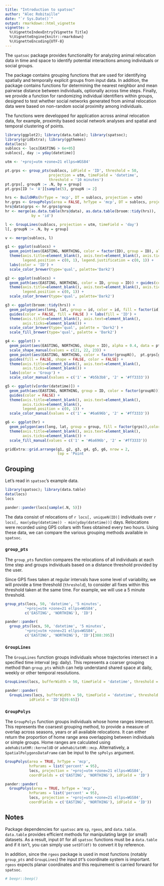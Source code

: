 ```yaml
---
title: "Introduction to spatsoc"
author: "Alec Robitaille"
date: "`r Sys.Date()`"
output: rmarkdown::html_vignette
vignette: >
  %\VignetteIndexEntry{Vignette Title}
  %\VignetteEngine{knitr::rmarkdown}
  %\VignetteEncoding{UTF-8}
---
```


The `spatsoc` package provides functionality for analyzing animal relocation data in time and space to identify potential interactions among individuals or social groups.

The package contains grouping functions that are used for identifying spatially and temporally explicit groups from input data. In addition, the package contains functions for determining the nearest neighbor and mean pairwise distance between individuals, optionally across time steps. Finally, we provide a function for randomizing individual identifiers within groups, designed to test whether social networks generated from animal relocation data were based on non-random social proximity among individuals.

The functions were developped for application across animal relocation data, for example, proximity based social network analyses and spatial and temporal clustering of points.

```r
library(ggplot2); library(data.table); library(spatsoc);
library(gridExtra); library(ggthemes)
data(locs)
sublocs <- locs[EASTING > 6e+05]
sublocs[, day := yday(datetime)]

utm <- '+proj=utm +zone=21 ellps=WGS84'

pt.grps <- group_pts(sublocs, idField = 'ID', threshold = 50,
                    projection = utm, timeField = 'datetime',
                    threshold = '10 minutes')
pt.grps[, groupN := .N, by = group]
pt.grps[ID != 'A'][sample(5), groupN := 2]

hrs <- BuildHRs(hrType = 'mcp', DT = sublocs, projection = utm)
hr.grps <- GroupPolys(area = FALSE, hrType = 'mcp', DT = sublocs, projection = utm)
hrs@data$grps <- hr.grps$group
hr <- merge(as.data.table(hrs@data), as.data.table(broom::tidy(hrs)),
            by = 'id')

l <- GroupLines(sublocs, projection = utm, timeField = 'day')
l[, groupN := .N, by = group]

v <- merge(sublocs, l)

g1 <- ggplot(sublocs) +
  geom_point(aes(EASTING, NORTHING, color = factor(ID), group = ID), alpha = 0.8) +
  theme(axis.title=element_blank(), axis.text=element_blank(), axis.ticks=element_blank(),
        legend.position = c(0, 1), legend.justification = c(0, 1)) +
  labs(color = 'ID') +
  scale_color_brewer(type='qual', palette='Dark2')

g2 <- ggplot(sublocs) +
  geom_path(aes(EASTING, NORTHING, color = ID, group = ID)) + guides(color = FALSE) +
  theme(axis.title=element_blank(), axis.text=element_blank(), axis.ticks=element_blank(),
        legend.position = c(0, 1)) +
  scale_color_brewer(type='qual', palette='Dark2')

g3 <- ggplot(broom::tidy(hrs)) +
  geom_polygon(aes(long, lat, group = id, color = id, fill = factor(id)), alpha = 0.4) +
  guides(color = FALSE, fill = FALSE ) + labs(fill = 'ID') +
  theme(axis.title=element_blank(), axis.text=element_blank(),
        axis.ticks=element_blank()) +
  scale_color_brewer(type='qual', palette = 'Dark2') +
  scale_fill_brewer(type='qual', palette = 'Dark2')

g4 <- ggplot() +
  geom_point(aes(EASTING, NORTHING, shape = ID), alpha = 0.4, data = pt.grps) +
  scale_shape_manual(values = c(21, 22, 23)) +
  geom_point(aes(EASTING, NORTHING, color = factor(groupN)),  pt.grps[groupN > 1]) +
  guides(fill = FALSE, shape = FALSE, color = FALSE) +
  theme(axis.title=element_blank(), axis.text=element_blank(),
        axis.ticks=element_blank()) +
  labs(color = 'Group') +
  scale_color_manual(values = c('1' = '#b5b3b8', '2' = '#ff3333'))

g5 <- ggplot(v[order(datetime)]) +
  geom_path(aes(EASTING, NORTHING, group = ID, color = factor(groupN))) +
  guides(color = FALSE) +
  theme(axis.title=element_blank(), axis.text=element_blank(),
        axis.ticks=element_blank(),
        legend.position = c(0, 1)) +
  scale_color_manual(values = c('1' = '#6a696b', '2' = '#ff3333'))

g6 <- ggplot(hr) +
  geom_polygon(aes(long, lat, group = group, fill = factor(grps)),color = 'grey') + labs(fill = 'Group', color = 'ID')  + guides(fill = FALSE, color = FALSE) +
  theme(axis.title=element_blank(), axis.text=element_blank(),
        axis.ticks=element_blank()) +
  scale_fill_manual(values = c('1' = '#6a696b', '2' = '#ff3333'))

gridExtra::grid.arrange(g1, g2, g3, g4, g5, g6, nrow = 2,
                        top = 'Point                                                       Line                                                       Polygon')

```


<!-- ## Functions -->
<!-- * Grouping  -->
<!--     * `group_pts`   -->
<!--     * `GroupLines`   -->
<!--     * `GroupHRs` / `GroupPolys`  -->
<!--     * `GroupClusters`  -->
<!--     * `CalcCentroids` -->
<!--     * `GroupTime` -->

<!-- * Mean pairwise distance -->
<!--     * `PairwiseDist` -->

<!-- * Nearest neighbor -->
<!--     * `Nearest` -->

<!-- * Randomization of IDs within groups -->
<!--     * `Randomizations` -->

<!-- * Helper functions -->
<!--     * `BuildPts` -->
<!--     * `BuildLines` -->
<!--     * `BuildHRs` -->
<!--     * `BuildClusters` -->

## Grouping
Let's read in `spatsoc`'s example data.

```r
library(spatsoc); library(data.table)
data(locs)
locs
```
```r
pander::pander(locs[sample(.N, 5)])
```

<!-- note this input/example data is just for now.. -->
The data consist of relocations of `r locs[, uniqueN(ID)]` individuals over `r locs[, max(yday(datetime)) - min(yday(datetime))]` days. Relocations were recorded using GPS collars with fixes obtained every two hours. Using these data, we can compare the various grouping methods available in `spatsoc`.

### `group_pts`
The `group_pts` function compares the relocations of all individuals at each time step and groups individuals based on a distance threshold provided by the user.

Since GPS fixes taken at regular intervals have some level of variability, we will provide a time threshold (`threshold`), to consider all fixes within this threshold taken at the same time. For example, we will use a 5 minute threshold.

```r
group_pts(locs, 50, 'datetime', '5 minutes',
         '+proj=utm +zone=21 ellps=WGS84',
         c('EASTING', 'NORTHING'), 'ID')
```

```r
pander::pander(
  group_pts(locs, 50, 'datetime', '5 minutes',
         '+proj=utm +zone=21 ellps=WGS84',
         c('EASTING', 'NORTHING'), 'ID')[388:395])
```


### `GroupLines`
The `GroupLines` function groups individuals whose trajectories intersect in a specified time interval (eg: daily). This represents a coarser grouping method than `group_pts` which can help understand shared space at daily, weekly or other temporal resolutions.

```r
GroupLines(locs, bufferWidth = 50, timeField = 'datetime', threshold = '1 day', projection = '+proj=utm +zone=21 ellps=WGS84', coordFields = c('EASTING', 'NORTHING'), idField = 'ID')
```

```r
pander::pander(
  GroupLines(locs, bufferWidth = 50, timeField = 'datetime', threshold = '1 day', projection = '+proj=utm +zone=21 ellps=WGS84', coordFields = c('EASTING', 'NORTHING'),
           idField = 'ID')[59:65])
```


### `GroupPolys`
The `GroupPolys` function groups individuals whose home ranges intersect. This represents the coarsest grouping method, to provide a measure of overlap across seasons, years or all available relocations. It can either return the proportion of home range area overlapping between individuals or simple groups. Home ranges are calculated using `adehabitatHR::kernelUD` or `adehabitatHR::mcp`. Alternatively, a `SpatialPolygonsDataFrame` can be input to the `spPolys` argument.

```r
GroupPolys(area = TRUE, hrType = 'mcp',
           hrParams = list('percent' = 95),
           locs, projection = '+proj=utm +zone=21 ellps=WGS84',
           coordFields = c('EASTING', 'NORTHING'), idField = 'ID')
```

```r
pander::pander(
  GroupPolys(area = TRUE, hrType = 'mcp',
           hrParams = list('percent' = 95),
           locs, projection = '+proj=utm +zone=21 ellps=WGS84',
           coordFields = c('EASTING', 'NORTHING'), idField = 'ID'))
```


<!-- timegroup needs to accomodate 10 hours  FR?
     home ranges are calculated with adehabitat...
     where in depends
-->



## Notes
Package dependencies for `spatsoc` are `sp`, `rgeos`, and `data.table`. `data.table` provides efficient methods for manipulating large (or small) datasets. As a result, input `DT` for all `spatsoc` functions must be a `data.table` and if it isn't, you can simply use `setDT(df)` to convert it by reference.

In addition, since the `rgeos` package is used in most functions (notably `group_pts` and `GroupLines`) the input `DT`'s coordinate system is important. `rgeos` expects planar coordinates and this requirement is carried forward for `spatsoc`.


```r
# beepr::beep()
```
